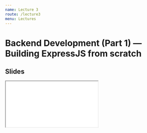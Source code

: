 ```yaml
---
name: Lecture 3
route: /lecture3
menu: Lectures
---
```

# Backend Development (Part 1) — Building ExpressJS from scratch

## Slides


<Iframe src={"https://drive.google.com/file/d/18J2WqQefW0pLTK07b3uQQWXz7C9ArC13/preview"} />


## Lecture Code
- `Ex.js` — a re-implementation of ExpressJS: https://github.com/zhangyuannie/ex.js
- An example API built using `Ex.js`: https://github.com/Bossvanlindt/online_store_backend